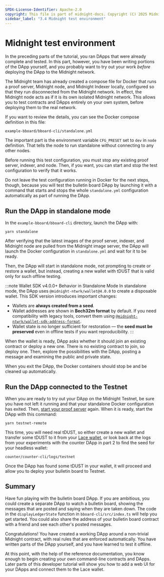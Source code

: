 ```yaml
---
SPDX-License-Identifier: Apache-2.0
copyright: This file is part of midnight-docs. Copyright (C) 2025 Midnight Foundation. Licensed under the Apache License, Version 2.0 (the "License"); You may not use this file except in compliance with the License. You may obtain a copy of the License at http://www.apache.org/licenses/LICENSE-2.0 Unless required by applicable law or agreed to in writing, software distributed under the License is distributed on an "AS IS" BASIS, WITHOUT WARRANTIES OR CONDITIONS OF ANY KIND, either express or implied. See the License for the specific language governing permissions and limitations under the License.
sidebar_label: "3.4 Midnight test environment"
---
```


# Midnight test environment

In the preceding parts of the tutorial, you ran DApps that were
already complete and tested. In this part, however, you have been
writing portions of the DApp yourself, and you probably want to try
out your work _before_ deploying the DApp to the Midnight network.

The Midnight team has already created a compose file for Docker that
runs a proof server, Midnight node, and Midnight Indexer locally,
configured so that they run disconnected from the Midnight network.
In effect, the Midnight node acts as if it is its own isolated
Midnight network. This allows you to test contracts and DApps
entirely on your own system, before deploying them to the real
network.

If you want to review the details, you can see the Docker compose
definition in this file:

```
example-bboard/bboard-cli/standalone.yml
```

The important part is the environment variable `CFG_PRESET` set to
`dev` in `node` definition. That tells the node to run standalone
without connecting to any other nodes.

Before running this test configuration, you must stop any existing
proof server, indexer, and node. Then, if you want, you can start and
stop the test configuration to verify that it works. 

Do not leave the test configuration running in Docker for the next
steps, though, because you will test the bulletin board DApp by
launching it with a command that starts and stops the whole
`standalone.yml` configuration automatically as part of running the
DApp.

## Run the DApp in standalone mode

In the `example-bboard/bboard-cli` directory, launch the DApp with:

```shell
yarn standalone
```

After verifying that the latest images of the proof server, indexer,
and Midnight node are pulled from the Midnight image server, the DApp
will launch the Docker configuration in `standalone.yml` and wait
for it to be ready.

Then, the DApp will start in standalone mode, not prompting to create
or restore a wallet, but instead, creating a new wallet with tDUST
that is valid only for such offline testing.

:::note Wallet SDK v4.0.0+ Behavior in Standalone Mode
In standalone mode, the DApp uses `@midnight-ntwrk/wallet@4.0.0` to create a disposable wallet. This SDK version introduces important changes:

- Wallets are **always created from a seed**.
- Wallet addresses are shown in **Bech32m format** by default. If you need compatibility with legacy tools, convert them using [`@midnight-ntwrk/wallet-sdk-address-format`](https://www.npmjs.com/package/@midnight-ntwrk/wallet-sdk-address-format).
- Wallet state is no longer sufficient for restoration — the **seed must be preserved** even in offline tests if you want reproducibility.
:::


When the wallet is ready, DApp asks whether it should join an existing
contract or deploy a new one. There is no existing contract to join,
so deploy one. Then, explore the possibilities with the DApp, posting
a message and examining the public and private state.

When you exit the DApp, the Docker containers should stop be and be
cleaned up automatically.

## Run the DApp connected to the Testnet

When you are ready to try out your DApp on the Midnight Testnet, be
sure you have not left it running and that your standalone Docker
configuration has exited. Then,
[start your proof server](../using/proof-server) again. When it is
ready, start the DApp with this command:

```shell
yarn testnet-remote
```

This time, you will need real tDUST, so either create a new wallet and
transfer some tDUST to it from your [Lace wallet](/docs/develop/tutorial/1-using/chrome-ext.mdx),
or look back
at the logs from your experiments with the counter DApp in part 2 to
find the seed for your headless wallet:

```
counter/counter-cli/logs/testnet
```

Once the DApp has found some tDUST in your wallet, it will proceed and
allow you to deploy your bulletin board to Testnet.

## Summary

Have fun playing with the bulletin board DApp. If you are ambitious,
you could create a separate DApp to watch a bulletin board, showing
the messages that are posted and saying when they are taken down. The
code in the `displayLedgerState` function in `bboard-cli/src/index.ts`
will help you get started. You could also share the address of your
bulletin board contract with a friend and see each other's posted
messages.

Congratulations! You have created a working DApp around a non-trivial
Midnight contract, with real rules that are enforced automatically.
You have written parts of the DApp yourself, and you have learned to
test it offline.

At this point, with the help of the reference documentation, you know
enough to begin creating your own command-line contracts and DApps.
Later parts of this developer tutorial will show you how to add a web
UI for your DApps and connect them to the Lace wallet.
